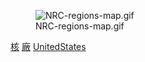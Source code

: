 {{Commons cat|Nuclear power plants in the United States}}
[[Image:NRC-regions-map.gif|thumb]]

[[Category:美國發電廠|核]]
[[Category:美國核能|廠]]
[[Category:各國核電站|UnitedStates]]